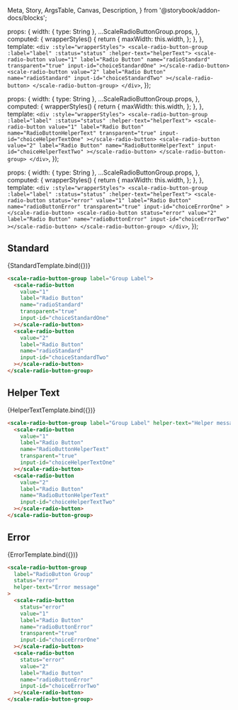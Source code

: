   Meta,
  Story,
  ArgsTable,
  Canvas,
  Description,
} from '@storybook/addon-docs/blocks';

<Meta
  title="Beta Components/RadioButton Group"
  component={ScaleRadioButtonGroup}
  argTypes={{}}
/>

  props: {
    width: { type: String },
    ...ScaleRadioButtonGroup.props,
  },
  computed: {
    wrapperStyles() {
      return {
        maxWidth: this.width,
      };
    },
  },
  template: `
    <div :style="wrapperStyles">
    <scale-radio-button-group :label="label" :status="status" :helper-text="helperText">
      <scale-radio-button
        value="1"
        label="Radio Button"
        name="radioStandard"
        transparent="true"
        input-id="choiceStandardOne"
      ></scale-radio-button>
      <scale-radio-button
        value="2"
        label="Radio Button"
        name="radioStandard"
        input-id="choiceStandardTwo"
      ></scale-radio-button>
    </scale-radio-button-group>
    </div>
  `,
});

  props: {
    width: { type: String },
    ...ScaleRadioButtonGroup.props,
  },
  computed: {
    wrapperStyles() {
      return {
        maxWidth: this.width,
      };
    },
  },
  template: `
    <div :style="wrapperStyles">
    <scale-radio-button-group :label="label" :status="status" :helper-text="helperText">
      <scale-radio-button
        value="1"
        label="Radio Button"
        name="RadioButtonHelperText"
        transparent="true"
        input-id="choiceHelperTextOne"
      ></scale-radio-button>
      <scale-radio-button
        value="2"
        label="Radio Button"
        name="RadioButtonHelperText"
        input-id="choiceHelperTextTwo"
      ></scale-radio-button>
    </scale-radio-button-group>
    </div>
  `,
});

  props: {
    width: { type: String },
    ...ScaleRadioButtonGroup.props,
  },
  computed: {
    wrapperStyles() {
      return {
        maxWidth: this.width,
      };
    },
  },
  template: `
    <div :style="wrapperStyles">
    <scale-radio-button-group :label="label" :status="status" :helper-text="helperText">
      <scale-radio-button
        status="error"
        value="1"
        label="Radio Button"
        name="radioButtonError"
        transparent="true"
        input-id="choiceErrorOne"
      ></scale-radio-button>
      <scale-radio-button
        status="error"
        value="2"
        label="Radio Button"
        name="radioButtonError"
        input-id="choiceErrorTwo"
      ></scale-radio-button>
    </scale-radio-button-group>
    </div>
  `,
});

## Standard

<Canvas withSource="none">
  <Story
    name="Standard"
    args={{
      label: 'Group Label',
    }}
  >
    {StandardTemplate.bind({})}
  </Story>
</Canvas>

<ArgsTable story="Standard" />

```html
<scale-radio-button-group label="Group Label">
  <scale-radio-button
    value="1"
    label="Radio Button"
    name="radioStandard"
    transparent="true"
    input-id="choiceStandardOne"
  ></scale-radio-button>
  <scale-radio-button
    value="2"
    label="Radio Button"
    name="radioStandard"
    input-id="choiceStandardTwo"
  ></scale-radio-button>
</scale-radio-button-group>
```

## Helper Text

<Canvas withSource="none">
  <Story
    name="Helper Text"
    args={{
      label: 'Group Label',
      helperText: 'Helper message',
    }}
  >
    {HelperTextTemplate.bind({})}
  </Story>
</Canvas>

```html
<scale-radio-button-group label="Group Label" helper-text="Helper message">
  <scale-radio-button
    value="1"
    label="Radio Button"
    name="RadioButtonHelperText"
    transparent="true"
    input-id="choiceHelperTextOne"
  ></scale-radio-button>
  <scale-radio-button
    value="2"
    label="Radio Button"
    name="RadioButtonHelperText"
    input-id="choiceHelperTextTwo"
  ></scale-radio-button>
</scale-radio-button-group>
```

## Error

<Canvas withSource="none">
  <Story
    name="Error"
    args={{
      label: 'RadioButton Group',
      status: 'error',
      helperText: 'Error message',
    }}
  >
    {ErrorTemplate.bind({})}
  </Story>
</Canvas>

```html
<scale-radio-button-group
  label="RadioButton Group"
  status="error"
  helper-text="Error message"
>
  <scale-radio-button
    status="error"
    value="1"
    label="Radio Button"
    name="radioButtonError"
    transparent="true"
    input-id="choiceErrorOne"
  ></scale-radio-button>
  <scale-radio-button
    status="error"
    value="2"
    label="Radio Button"
    name="radioButtonError"
    input-id="choiceErrorTwo"
  ></scale-radio-button>
</scale-radio-button-group>
```
